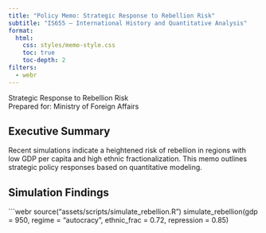 ```yaml
---
title: "Policy Memo: Strategic Response to Rebellion Risk"
subtitle: "IS655 – International History and Quantitative Analysis"
format:
  html:
    css: styles/memo-style.css
    toc: true
    toc-depth: 2
filters:
  - webr
---
```


<div class="memo-header">
  <div class="memo-title">Strategic Response to Rebellion Risk</div>
  <div class="memo-subtitle">Prepared for: Ministry of Foreign Affairs</div>
</div>

<div class="memo-body">

## Executive Summary

Recent simulations indicate a heightened risk of rebellion in regions with low GDP per capita and high ethnic fractionalization. This memo outlines strategic policy responses based on quantitative modeling.

## Simulation Findings

```webr
source("assets/scripts/simulate_rebellion.R")
simulate_rebellion(gdp = 950, regime = "autocracy", ethnic_frac = 0.72, repression = 0.85)

